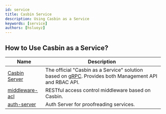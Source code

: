 ```yaml
---
id: service
title: Casbin Service
description: Using Casbin as a Service
keywords: [service]
authors: [hsluoyz]
---
```


## How to Use Casbin as a Service?

| Name                                                         | Description                                                                                                                     |
|--------------------------------------------------------------|---------------------------------------------------------------------------------------------------------------------------------|
| [Casbin Server](https://github.com/casbin/casbin-server)     | The official "Casbin as a Service" solution based on [gRPC](https://grpc.io/). Provides both Management API and RBAC API.      |
| [middleware-acl](https://github.com/luk4z7/middleware-acl)   | RESTful access control middleware based on Casbin.                                                                              |
| [auth-server](https://github.com/ZettaAI/auth-server)        | Auth Server for proofreading services.                                                                                          |
